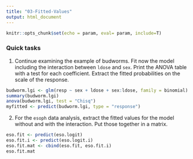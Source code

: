 ```yaml
---
title: "03-Fitted-Values"
output: html_document
---
```


```r
knitr::opts_chunk$set(echo = param, eval= param, include=T)
```

### Quick tasks 

1. Continue examining the example of budworms. Fit now the model including the interaction between `ldose` and `sex`. Print the ANOVA table with a test for each coefficient. Extract the fitted probabilities on the scale of the response. 

```r
budworm.lgi <- glm(resp ~ sex + ldose + sex:ldose, family = binomial)
summary(budworm.lgi)
anova(budworm.lgi, test = "Chisq")
myfitted <- predict(budworm.lgi, type = "response")
```


2. For the `esoph` data analysis, extract the fitted values for the model without and with the interaction. Put those together in a matrix.

```r

eso.fit <- predict(eso.logit)
eso.fit.i <- predict(eso.logit.i)
eso.fit.mat <- cbind(eso.fit, eso.fit.i)
eso.fit.mat
```
